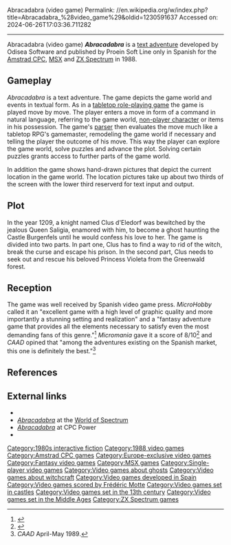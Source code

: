 Abracadabra (video game)
Permalink: //en.wikipedia.org/w/index.php?title=Abracadabra_%28video_game%29&oldid=1230591637
Accessed on: 2024-06-26T17:03:36.711282



------
Abracadabra (video game)
{{Short description|1988 video game}}
{{Distinguish|Abracadabra! (video game)}}
{{Infobox VG
|title   = Abracadabra
|image   = Abracadabra 1988 video game cover.jpg
|caption = 
|developer = Odisea Software
|publisher = Proein Soft Line
|designer = Jorge Blecua
|released = 1988
|engine = [[Professional Adventure Writer]]
|genre = [[Interactive fiction]]
|modes = [[Single-player]]
|platforms =  [[Amstrad CPC]], [[MSX]], [[ZX Spectrum]]
|alt = 
}}
'''''Abracadabra''''' is a [[text adventure]] developed by Odisea Software and published by Proein Soft Line only in Spanish for the [[Amstrad CPC]], [[MSX]] and [[ZX Spectrum]] in 1988.

== Gameplay ==
''Abracadabra'' is a text adventure. The game depicts the game world and events in textual form. As in a [[tabletop role-playing game]] the game is played move by move. The player enters a move in form of a command in natural language, referring to the game world, [[non-player character]] or items in his possession. The game's [[Parsing|parser]] then evaluates the move much like a tabletop RPG's gamemaster, remodeling the game world if necessary and telling the player the outcome of his move. This way the player can explore the game world, solve puzzles and advance the plot. Solving certain puzzles grants access to further parts of the game world.

In addition the game shows hand-drawn pictures that depict the current location in the game world. The location pictures take up about two thirds of the screen with the lower third reserverd for text input and output.

==Plot==
In the year 1209, a knight named Clus d'Eledorf was bewitched by the jealous Queen Saligia, enamored with him, to become a ghost haunting the Castle Burgenfels until he would confess his love to her. The game is divided into two parts. In part one, Clus has to find a way to rid of the witch, break the curse and escape his prison. In the second part, Clus needs to seek out and rescue his beloved Princess Violeta from the Greenwald forest.

==Reception==
The game was well received by Spanish video game press. ''MicroHobby'' called it an "excellent game with a high level of graphic quality and more importantly a stunning setting and realization" and a "fantasy adventure game that provides all the elements necessary to satisfy even the most demanding fans of this genre."<ref>{{cite web|url=https://archive.org/stream/microhobby-magazine-182.pdf/MicroHobby_182#page/n29/mode/2up/ |title=MicroHobby Magazine Issue 182 |date= |accessdate=2015-10-13}}</ref> ''Micromania'' gave it a score of 8/10<ref>{{cite web|url=https://archive.org/stream/micromania-segunda-epocha-07/Micromania_Segunda_Epoca_07#page/n21/mode/1up/ |title=Micromania Segunda Epoca (Spanish) Issue 07 |date= |accessdate=2015-10-13}}</ref> and ''CAAD'' opined that "among the adventures existing on the Spanish market, this one is definitely the best."<ref>''CAAD'' April-May 1989.</ref>

==References==
{{Reflist}}

==External links==
* {{moby game|id=/abracadabra}}
* [http://www.worldofspectrum.org/infoseekid.cgi?id=0005902 ''Abracadabra''] at the [[World of Spectrum]]
* [http://www.cpc-power.com/index.php?page=detail&num=716 ''Abracadabra''] at CPC Power
* {{IFDB|id=j3ma93tpxretlrjw|title=Abracadabra}}

[[Category:1980s interactive fiction]]
[[Category:1988 video games]]
[[Category:Amstrad CPC games]]
[[Category:Europe-exclusive video games]]
[[Category:Fantasy video games]]
[[Category:MSX games]]
[[Category:Single-player video games]]
[[Category:Video games about ghosts]]
[[Category:Video games about witchcraft]]
[[Category:Video games developed in Spain]]
[[Category:Video games scored by Frédéric Motte]]
[[Category:Video games set in castles]]
[[Category:Video games set in the 13th century]]
[[Category:Video games set in the Middle Ages]]
[[Category:ZX Spectrum games]]